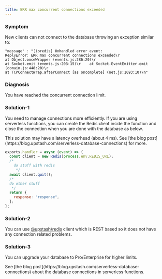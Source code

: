 ```yaml
---
title: ERR max concurrent connections exceeded
---
```


### Symptom

New clients can not connect to the database throwing an exception similar to:

```
"message" : "[ioredis] Unhandled error event:
ReplyError: ERR max concurrent connections exceeded\r
at Object.onceWrapper (events.js:286:20)\r
at Socket.emit (events.js:203:15)\r    at Socket.EventEmitter.emit (domain.js:448:20)\r
at TCPConnectWrap.afterConnect [as oncomplete] (net.js:1093:10)\n"
```

### Diagnosis

You have reached the concurrent connection limit.

### Solution-1

You need to manage connections more efficiently. If you are using serverless
functions, you can create the Redis client inside the function and close the
connection when you are done with the database as below.

<Note>
  This solution may have a latency overhead (about 4 ms). See [the blog
  post](https://blog.upstash.com/serverless-database-connections) for more.
</Note>

```javascript
exports.handler = async (event) => {
  const client = new Redis(process.env.REDIS_URL);
  /*
    do stuff with redis
     */
  await client.quit();
  /*
  do other stuff
   */
  return {
    response: "response",
  };
};
```

### Solution-2

You can use [@upstash/redis](https://github.com/upstash/upstash-redis) client
which is REST based so it does not have any connection related problems.

### Solution-3

You can upgrade your database to Pro/Enterprise for higher limits.

<Info>
  See [the blog post](https://blog.upstash.com/serverless-database-connections)
  about the database connections in serverless functions.
</Info>
